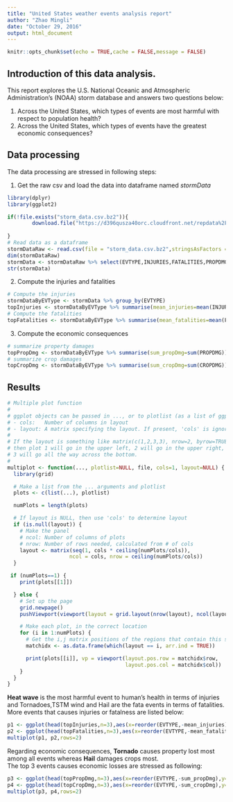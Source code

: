 ```yaml
---
title: "United States weather events analysis report"
author: "Zhao Mingli"
date: "October 29, 2016"
output: html_document
---
```


```r
knitr::opts_chunk$set(echo = TRUE,cache = FALSE,message = FALSE)
```

## Introduction of this data analysis.
This report explores the U.S. National Oceanic and Atmospheric Administration's (NOAA) storm database and answers two questions below: 

1. Across the United States, which types of events are most harmful with respect to population health? 
2. Across the United States, which types of events have the greatest economic consequences? 

## Data processing
The data processing are stressed in following steps:  

1. Get the raw csv and load the data into dataframe named *stormData*
```r
library(dplyr)
library(ggplot2)

if(!file.exists("storm_data.csv.bz2")){
        download.file("https://d396qusza40orc.cloudfront.net/repdata%2Fdata%2FStormData.csv.bz2",destfile = "storm_data.csv.bz2")
        
}
# Read data as a dataframe
stormDataRaw <- read.csv(file = "storm_data.csv.bz2",stringsAsFactors = FALSE)
dim(stormDataRaw)
stormData <- stormDataRaw %>% select(EVTYPE,INJURIES,FATALITIES,PROPDMG,CROPDMG)
str(stormData)
```
2. Compute the injuries and fatalities
```r
# Compute the injuries
stormDataByEVType <- stormData %>% group_by(EVTYPE)
topInjuries <- stormDataByEVType %>% summarise(mean_injuries=mean(INJURIES)) %>% arrange(desc(mean_injuries))
# Compute the fatalities
topFatalities <- stormDataByEVType %>% summarise(mean_fatalities=mean(FATALITIES)) %>% arrange(desc(mean_fatalities))
```
3. Compute the economic consequences 
```r
# summarize property damages
topPropDmg <- stormDataByEVType %>% summarise(sum_propDmg=sum(PROPDMG)) %>% arrange(desc(sum_propDmg))
# summarize crop damages
topCropDmg <- stormDataByEVType %>% summarise(sum_cropDmg=sum(CROPDMG)) %>% arrange(desc(sum_cropDmg))

```

## Results
```r
# Multiple plot function
#
# ggplot objects can be passed in ..., or to plotlist (as a list of ggplot objects)
# - cols:   Number of columns in layout
# - layout: A matrix specifying the layout. If present, 'cols' is ignored.
#
# If the layout is something like matrix(c(1,2,3,3), nrow=2, byrow=TRUE),
# then plot 1 will go in the upper left, 2 will go in the upper right, and
# 3 will go all the way across the bottom.
#
multiplot <- function(..., plotlist=NULL, file, cols=1, layout=NULL) {
  library(grid)

  # Make a list from the ... arguments and plotlist
  plots <- c(list(...), plotlist)

  numPlots = length(plots)

  # If layout is NULL, then use 'cols' to determine layout
  if (is.null(layout)) {
    # Make the panel
    # ncol: Number of columns of plots
    # nrow: Number of rows needed, calculated from # of cols
    layout <- matrix(seq(1, cols * ceiling(numPlots/cols)),
                    ncol = cols, nrow = ceiling(numPlots/cols))
  }

 if (numPlots==1) {
    print(plots[[1]])

  } else {
    # Set up the page
    grid.newpage()
    pushViewport(viewport(layout = grid.layout(nrow(layout), ncol(layout))))

    # Make each plot, in the correct location
    for (i in 1:numPlots) {
      # Get the i,j matrix positions of the regions that contain this subplot
      matchidx <- as.data.frame(which(layout == i, arr.ind = TRUE))

      print(plots[[i]], vp = viewport(layout.pos.row = matchidx$row,
                                      layout.pos.col = matchidx$col))
    }
  }
}
```
**Heat wave** is the most harmful event to human's health in terms of injuries and Tornadoes,TSTM wind and Hail are the fata events in terms of fatalities. More events that causes injuries or fatalness are listed below:  

```r
p1 <- ggplot(head(topInjuries,n=3),aes(x=reorder(EVTYPE,-mean_injuries),y=mean_injuries)) + geom_bar(stat = "identity") + ggtitle("Top 3 injuries across years in the U.S.") + labs(x="Events",y="Mean injuries")
p2 <- ggplot(head(topFatalities,n=3),aes(x=reorder(EVTYPE,-mean_fatalities),y=mean_fatalities)) + geom_bar(stat = "identity") + ggtitle("Top 3 fatalities across years in the U.S.") + labs(x="Events",y="Mean fatalities")
multiplot(p1, p2,rows=2)

```

Regarding economic consequences, **Tornado** causes property lost most among all events whereas **Hail** damages crops most.  
The top 3 events causes economic losses are stressed as following:

```r
p3 <- ggplot(head(topPropDmg,n=3),aes(x=reorder(EVTYPE,-sum_propDmg),y=sum_propDmg)) + geom_bar(stat = "identity") + ggtitle("Top 3 property damages") + labs(x="Events",y="Sum property damages")
p4 <- ggplot(head(topCropDmg,n=3),aes(x=reorder(EVTYPE,-sum_cropDmg),y=sum_cropDmg)) + geom_bar(stat = "identity") + ggtitle("Top 3 crops damages") + labs(x="Events",y="Sum crops fatalities")
multiplot(p3, p4,rows=2)
```